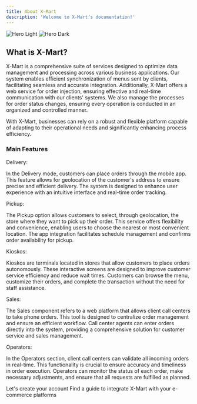 ```yaml
---
title: About X-Mart
description: 'Welcome to X-Mart’s documentation!'
---
```


<img
  className="block dark:hidden"
  src="https://s3.us-east-2.amazonaws.com/admin.artisncore.dev/products/logonegro.png"
  alt="Hero Light"
/>
<img
  className="hidden dark:block"
  src="https://s3.us-east-2.amazonaws.com/admin.artisncore.dev/products/logorojo.png"
  alt="Hero Dark"
/>


## What is X-Mart?

X-Mart is a comprehensive suite of services designed to optimize data management and processing across various business applications. Our system enables efficient synchronization of menus sent by clients, facilitating seamless and accurate integration. Additionally, X-Mart offers a web service for order injection, ensuring effective and real-time communication with our clients' systems. We also manage the processes for order status changes, ensuring every operation is conducted in an organized and controlled manner.

With X-Mart, businesses can rely on a robust and flexible platform capable of adapting to their operational needs and significantly enhancing process efficiency.

### Main Features

Delivery:

In the Delivery mode, customers can place orders through the mobile app. This feature allows for geolocation of the customer's address to ensure precise and efficient delivery. The system is designed to enhance user experience with an intuitive interface and real-time order tracking.

Pickup:

The Pickup option allows customers to select, through geolocation, the store where they want to pick up their order. This service offers flexibility and convenience, enabling users to choose the nearest or most convenient location. The app integration facilitates schedule management and confirms order availability for pickup.

Kioskos:

Kioskos are terminals located in stores that allow customers to place orders autonomously. These interactive screens are designed to improve customer service efficiency and reduce wait times. Customers can browse the menu, customize their orders, and complete the transaction without the need for staff assistance.

Sales:

The Sales component refers to a web platform that allows client call centers to take phone orders. This tool is designed to centralize order management and ensure an efficient workflow. Call center agents can enter orders directly into the system, providing a comprehensive solution for customer service and sales management.


Operators:

In the Operators section, client call centers can validate all incoming orders in real-time. This functionality is crucial to ensure accuracy and timeliness in order execution. Operators can monitor the status of each order, make necessary adjustments, and ensure that all requests are fulfilled as planned.

<CardGroup cols={2}>
  <Card
    title="Create an account"
    icon="Key"
    href="https://app.x-mart.io/auth/signin"
  >
    Let's create your account
  </Card>
  <Card
    title="Developer guides"
    icon="book-open"
    href="https://docs.x-mart.io/api-reference/authentication/login/post"
  >
    Find a guide to integrate X-Mart with your e-commerce platforms
  </Card>
</CardGroup>
